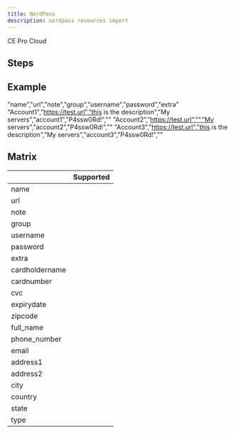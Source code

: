 ```yaml
---
title: NordPass
description: nordpass resources import
---
```



<div style={{display: "flex", gap: "1rem"}}>
  <Chips link="https://www.passbolt.com/ce/docker" isUnderMainTitle={true}>CE</Chips>
  <Chips link="https://www.passbolt.com/pricing/pro" isUnderMainTitle={true}>Pro</Chips>
  <Chips link="https://www.passbolt.com/pricing/cloud" isUnderMainTitle={true}>Cloud</Chips>
</div>

## Steps

<ImportSteps />

## Example

<CodeBlock>

"name","url","note","group","username","password","extra"
"Account1","https://test.url","this is the description","My servers","account1","P4ssw0Rd!",""
"Account2","https://test.url","","My servers","account2","P4ssw0Rd!",""
"Account3","https://test.url","this is the description","My servers","account3","P4ssw0Rd!",""

</CodeBlock>

## Matrix

|   |  Supported |
|---|---|
| name | <CheckMarkSuccess/>  |
| url  | <CheckMarkSuccess/> |
| note  | <CheckMarkSuccess/>  |
| group | <CheckMarkSuccess/> |
| username | <CheckMarkSuccess/> |
| password | <CheckMarkSuccess/> |
| extra | <CheckMarkNone/> |
| cardholdername | <CheckMarkNone/> |
| cardnumber | <CheckMarkNone/> |
| cvc | <CheckMarkNone/> |
| expirydate | <CheckMarkNone/> |
| zipcode | <CheckMarkNone/> |
| full_name | <CheckMarkNone/> |
| phone_number | <CheckMarkNone/> |
| email | <CheckMarkNone/> |
| address1 | <CheckMarkNone/> |
| address2 | <CheckMarkNone/> |
| city | <CheckMarkNone/> |
| country | <CheckMarkNone/> |
| state | <CheckMarkNone/> |
| type | <CheckMarkNone/> |
